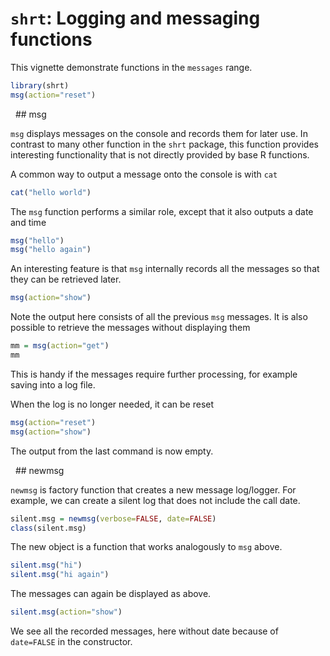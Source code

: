 # `shrt`: Logging and messaging functions

This vignette demonstrate functions in the `messages` range. 

```r
library(shrt)
msg(action="reset")
```


&nbsp;
## msg

`msg` displays messages on the console and records them for later use. In contrast to many other function in the `shrt` package, this function provides interesting functionality that is not directly provided by base R functions. 

A common way to output a message onto the console is with `cat`

```r
cat("hello world")
```

The `msg` function performs a similar role, except that it also outputs a date and time

```r
msg("hello")
msg("hello again")
```

An interesting feature is that `msg` internally records all the messages so that they can be retrieved later. 

```r
msg(action="show")
```

Note the output here consists of all the previous `msg` messages. It is also possible to retrieve the messages without displaying them

```r
mm = msg(action="get")
mm
```

This is handy if the messages require further processing, for example saving into a log file. 

When the log is no longer needed, it can be reset 

```r
msg(action="reset")
msg(action="show")
```

The output from the last command is now empty. 


&nbsp;
## newmsg

`newmsg` is factory function that creates a new message log/logger. For example, we can create a silent log that does not include the call date. 

```r
silent.msg = newmsg(verbose=FALSE, date=FALSE)
class(silent.msg)
```

The new object is a function that works analogously to `msg` above. 

```r
silent.msg("hi")
silent.msg("hi again")
```

The messages can again be displayed as above. 

```r
silent.msg(action="show")
```

We see all the recorded messages, here without date because of `date=FALSE` in the constructor. 




